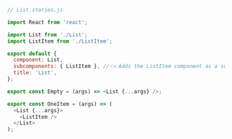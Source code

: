 ```js
// List.stories.js

import React from 'react';

import List from './List';
import ListItem from './ListItem';

export default {
  component: List,
  subcomponents: { ListItem }, //👈 Adds the ListItem component as a subcomponent
  title: 'List',
};

export const Empty = (args) => <List {...args} />;

export const OneItem = (args) => (
  <List {...args}>
    <ListItem />
  </List>
);
```